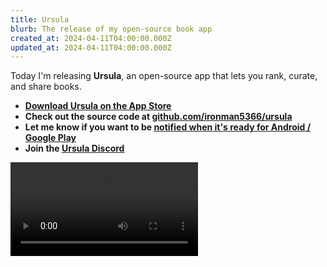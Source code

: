 ```yaml
---
title: Ursula
blurb: The release of my open-source book app
created_at: 2024-04-11T04:00:00.000Z
updated_at: 2024-04-11T04:00:00.000Z
---
```


Today I'm releasing **Ursula**, an open-source app that lets you rank, curate, and share books.

- **[Download Ursula on the App Store](https://apps.apple.com/us/app/ursula-books/id6478836951)**
- **Check out the source code at [github.com/ironman5366/ursula](https://github.com/ironman5366/ursula)**
- **Let me know if you want to be [notified when it's ready for Android / Google Play](https://forms.gle/rBYx6zG2y3juzfkcA)**
- **Join the [Ursula Discord](https://discord.gg/ETPqBdrVjn)**

<Video src="/uploads/ursulapromocompressed.mp4" width={350} />

I built Ursula over the last two months, in what's turned out to be a lovely little period of unemployment. In a few days
I move to San Francisco and start a new job, so it's time to write this post and release Ursula publicly, though I'm not
sure I'd ever feel that it was "ready".

If you use it, I'd love to hear your feedback as I continue to polish this very unfinished project.
You can get in touch via the [Ursula Discord](https://discord.gg/ETPqBdrVjn), or by emailing me at
[will@willbeddow.com](mailto:will@willbeddow.com). No note is too small or too big, so please let me know what you love and
hate about it!

Ursula features a stack-ranking mechanism (instead of stars), some light social features, and AI recommendations. It's named after Ursula Le Guin.
I'm indebted to [Mash Ibtesum](https://mash.studio/) for his contributions to the app's design, and my early testers
(especially Max Vale and Julia Short) for giving me invaluable and honest feedback. Ursula is a non-commercial and
permissively-licensed project.

The initial idea from Ursula came from an app called [Beli](https://beliapp.com/). I loved that Beli forced you to
_stack-rank_ your favorite restaurants rather than assign them star ratings. I think these stack rankings are much
higher signal than stars - it doesn't mean much to me if a friend ranks a restaurant as 5 stars, but if I see that my
friend ranked a restaurant as #1 out of 424 restaurants they've been to, I'll go out of my way to try it.

<CustomImage
  src="/uploads/ursulafavorites.png"
  width={353}
  height={715}
  alt="A screenshot of my favorite books on Ursula, with &#x22;Behind the Beautiful Forevers&#x22; by Katherine Boo in position #1"
  caption="'Behind the Beautiful Forevers', my #1 book, deserves more praise than just '5 stars'"
/>

## Development and Motivation

(if you're interested in contributing to Ursula in any way, technical or non-technical,
please reach out! I love collaborating - no prior experience in any
particular area is necessary)

Ursula is a pretty basic React Native app. The backend is run on Supabase.
The data comes from [Open Library](https://openlibrary.org/), and data quality is very much a work in progress.
In the monorepo, you'll find all react-native code in the `mobile` directory, SQL migrations and supabase functions in
the `supabase` directory, and python scripts that I used to load in ~30M books from Open Library in `data`.

The supabase Deno functions and the react-native code share typescript types which are automatically generated from the
supabase database - any time I make a change to the database, I run `npm run write-types`, and the types are updated.

This is my first time working with Supabase, and I've found it to be very pleasant. I have the very minor complaint
that the CLI + migrations experience feels like a second-class citizen to the web UI, but in general I love that
everything is built on top of Postgres, the type integration is excellent, and their pricing is reasonable.

Take the social feed as an example of how everything integrates - I write a SQL migration defining a function that
returns a feed of activities for a user:

<CustomCodeBlock language={"sql"}>
  -- Users get -- All activities from users they follow -- All join activities
  -- All activities of anybody following them CREATE OR REPLACE FUNCTION
  social_feed(for_user_id uuid) RETURNS SETOF activities LANGUAGE sql AS $$
  SELECT DISTINCT ON (feed.id) feed.* FROM ( SELECT activities.* FROM activities
  JOIN follows ON activities.user_id = follows.followee_id WHERE
  follows.follower_id = for_user_id UNION SELECT activities.* FROM activities
  WHERE activities.type = 'joined' UNION SELECT activities.* FROM activities
  WHERE activities.type = 'followed' AND activities.data->>'user_id' =
  for_user_id::text ) feed $$;
</CustomCodeBlock>
